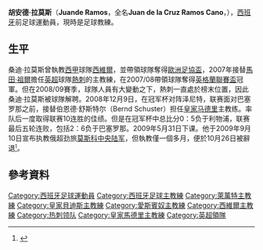 {{noteTA
|G1=football
|G2=UEFA
|G3=laliga
|G4=EPL
|T=zh-hans:胡安德·拉莫斯;zh-hk:桑迪·拉莫斯;zh-tw:胡安德·拉莫斯;
|1=zh-hans:胡安德·拉莫斯;zh-hk:桑迪·拉莫斯;zh-tw:胡安德·拉莫斯;
|2=zh-hans:第聂伯罗;zh-hk:迪尼普;zh-hant:第聶伯羅;
}}
{{Football manager infobox
| playername = 桑迪·拉莫斯<br />''Juande Ramos''
| image = [[File:Juande.jpg|250 px]]
| fullname = Juan de la Cruz Ramos Cano
| dateofbirth = {{birth date and age|1954|9|25}} 
| cityofbirth = [[雷阿爾城省|雷阿爾城省]][[佩德羅穆尼奧斯|佩德羅穆尼奧斯]]
| countryofbirth = [[西班牙|西班牙]]
| height = 
| position = [[中場|中場]]
| currentclub = 
| clubnumber = 
| youthyears = 
| youthclubs = 
 | years1   = 1973–1977 | clubs1   = [[Elche_CF|Elche]] | caps1   =  | goals1   = 
 | years2   =  | clubs2   = [[CD_Alcoyano|Alcoyano]] | caps2   =  | goals2   = 
 | years3   =  | clubs3   = [[Linares_CF|Linares]] | caps3   =  | goals3   = 
 | years4   =  | clubs4   = [[CD_Eldense|Eldense]] | caps4   =  | goals4   = 
 | years5   =  | clubs5   = [[Alicante_CF|Alicante]] | caps5   =  | goals5   = 
 | years6   =  | clubs6   = [[CD_Dénia|Dénia]] | caps6   =  | goals6   = 
 | manageryears1   = 1990–1992 | managerclubs1   = [[Elche_CF_Ilicitano|Ilicitano]]
 | manageryears2   = 1992–1994 | managerclubs2   = [[CD_Alcoyano|Alcoyano]]
 | manageryears3   = 1994–1995 | managerclubs3   = [[利雲特|利雲特]]
 | manageryears4   = 1995–1996 | managerclubs4   = {{link-en|CD洛格羅尼奧|CD Logroñés}}
 | manageryears5   = 1996–1997 | managerclubs5   = [[巴塞隆拿B隊|巴塞隆拿B隊]]
 | manageryears6   = 1997–1998 | managerclubs6   = [[萊里達|萊里達]]
 | manageryears7   = 1998–2001 | managerclubs7   = [[巴列卡诺足球俱乐部|華歷簡奴]]
 | manageryears8   = 2001–2002 | managerclubs8   = [[皇家貝迪斯|貝迪斯]]
 | manageryears9   = 2002      | managerclubs9   = [[愛斯賓奴|愛斯賓奴]]
 | manageryears10  = 2003–2004 | managerclubs10  = [[馬拉加足球俱樂部|馬拉加]]
 | manageryears11  = 2005–2007 | managerclubs11  = [[西維爾足球會|西維爾]]
 | manageryears12  = 2007–2008 | managerclubs12  = [[熱刺|熱刺]]
 | manageryears13  = 2008–2009 | managerclubs13  = [[皇家马德里俱樂部|皇家马德里]]
 | manageryears14  = 2009      | managerclubs14  = [[莫斯科中央陆军|莫斯科中央陆军]]
 | manageryears15  = 2010–2014 | managerclubs15  = [[第聶伯羅彼得羅夫斯克足球俱樂部|迪尼普]]
 | manageryears16  = 2016     | managerclubs16  = [[馬拉加足球俱樂部|馬拉加]]
}}
'''胡安德·拉莫斯'''（'''Juande Ramos'''，全名'''Juan de la Cruz Ramos Cano'''，{{bd|1954年|9月25日|catidx=Ramos, Juande}}），[[西班牙|西班牙]]前足球運動員，現時是足球教練。

== 生平 ==
桑迪·拉莫斯曾執教[[西甲|西甲]]球隊[[西維爾足球會|西維爾]]，並帶領球隊奪得[[歐洲足協盃|歐洲足協盃]]，2007年接替[[馬田·祖爾|馬田·祖爾]]擔任[[英超|英超]]球隊[[熱刺|熱刺]]的主教練，在2007/08帶領球隊奪得[[英格蘭聯賽盃|英格蘭聯賽盃]]冠軍。但在2008/09賽季，球隊人員有大變動之下，熱刺一直處於榜末位置，因此桑迪·拉莫斯被球隊解聘。2008年12月9日，在冠军杯对阵泽尼特，联赛面对巴塞罗那之前，接替伯恩德·舒斯特尔（Bernd Schuster）担任[[皇家马德里|皇家马德里]]主教练。率队后一度取得联赛10连胜的佳绩。但是在冠军杯中总比分0：5负于利物浦，联赛最后五轮连败，包括2：6负于巴塞罗那。2009年5月31日下课。他于2009年9月10日宣布执教俄超劲旅[[莫斯科中央陆军|莫斯科中央陆军]]，但執教僅一個多月，便於10月26日被辭退<small><ref>{{cite news |language=en |url=http://news.bbc.co.uk/sport2/hi/football/europe/8325748.stm |title=Manager Ramos leaves CSKA Moscow |publisher=[[BBC|BBC]] Sport |date=2009-10-26 |accessdate=2009-10-27}}</ref></small>。

== 參考資料 ==
{{reflist}}

{{熱刺領隊}}

{{Authority control}}
{{DEFAULTSORT:Ramos, Juande}}

[[Category:西班牙足球運動員|Category:西班牙足球運動員]]
[[Category:西班牙足球主教練|Category:西班牙足球主教練]]
[[Category:萊萬特主教練|Category:萊萬特主教練]]
[[Category:皇家貝迪斯主教練|Category:皇家貝迪斯主教練]]
[[Category:愛斯賓奴主教練|Category:愛斯賓奴主教練]]
[[Category:西維爾主教練|Category:西維爾主教練]]
[[Category:热刺领队|Category:热刺领队]]
[[Category:皇家馬德里主教練|Category:皇家馬德里主教練]]
[[Category:英超領隊|Category:英超領隊]]